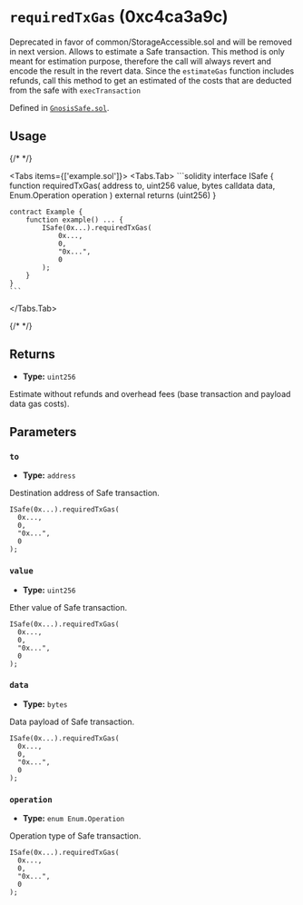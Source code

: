 


<LegacyCallout />

# `requiredTxGas` (0xc4ca3a9c)



Deprecated in favor of common/StorageAccessible.sol and will be removed in next version.
Allows to estimate a Safe transaction.
This method is only meant for estimation purpose, therefore the call will always revert and encode the result in the revert data.
Since the `estimateGas` function includes refunds, call this method to get an estimated of the costs that are deducted from the safe with `execTransaction`




Defined in [`GnosisSafe.sol`](https://github.com/safe-global/safe-smart-account/tree/v1.3.0/contracts/GnosisSafe.sol#L315).


## Usage

{/* <!-- vale off --> */}

<Tabs items={['example.sol']}>
  <Tabs.Tab>
    ```solidity
    interface ISafe {
        function requiredTxGas(
            address to,
            uint256 value,
            bytes calldata data,
            Enum.Operation operation
        ) external returns (uint256)
    }

    contract Example {
        function example() ... {
            ISafe(0x...).requiredTxGas(
                0x...,
                0,
                "0x...",
                0
            );
        }
    }
    ```
  </Tabs.Tab>
</Tabs>

{/* <!-- vale on --> */}

## Returns



  - **Type:** `uint256`

  Estimate without refunds and overhead fees (base transaction and payload data gas costs).




## Parameters

### `to`

  - **Type:** `address`

  Destination address of Safe transaction.

  ```solidity focus=2
  ISafe(0x...).requiredTxGas(
    0x...,
    0,
    "0x...",
    0
  );
  ```


### `value`

  - **Type:** `uint256`

  Ether value of Safe transaction.

  ```solidity focus=3
  ISafe(0x...).requiredTxGas(
    0x...,
    0,
    "0x...",
    0
  );
  ```


### `data`

  - **Type:** `bytes`

  Data payload of Safe transaction.

  ```solidity focus=4
  ISafe(0x...).requiredTxGas(
    0x...,
    0,
    "0x...",
    0
  );
  ```


### `operation`

  - **Type:** `enum Enum.Operation`

  Operation type of Safe transaction.

  ```solidity focus=5
  ISafe(0x...).requiredTxGas(
    0x...,
    0,
    "0x...",
    0
  );
  ```





